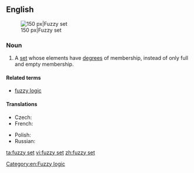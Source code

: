 ==English==
{{wikipedia}}
[[Image:Fuzzy crisp.gif|thumb|right|150 px|Fuzzy set]]

===Noun===
{{en-noun|head=[[fuzzy]] [[set]]}}

# {{lb|en|fuzzy set theory|fuzzy logic}} A [[set]] whose elements have [[degree]]s of membership, instead of only full and empty membership.

====Related terms====
* [[fuzzy logic]]

====Translations====
{{trans-top|set}}
* Czech: {{t|cs|fuzzy množina|f}}
* French: {{t|fr|ensemble flou|m}}
{{trans-mid}}
* Polish: {{t|pl|zbiór rozmyty|m}}
* Russian: {{t|ru|нечёткое мно́жество|n}}
{{trans-bottom}}

[[Category:en:Fuzzy logic]]

[[ta:fuzzy set]]
[[vi:fuzzy set]]
[[zh:fuzzy set]]
